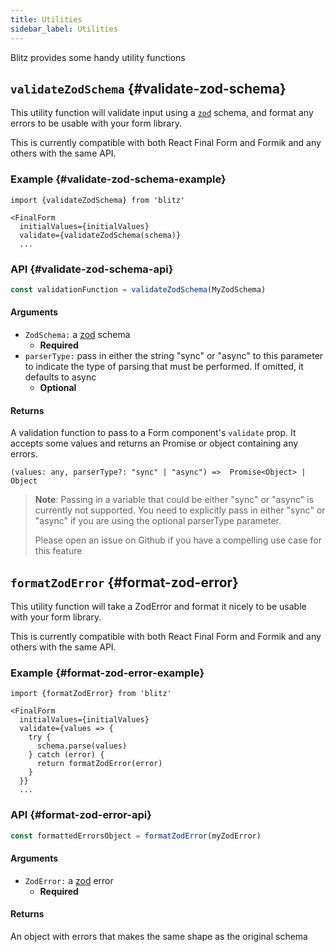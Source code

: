 ```yaml
---
title: Utilities
sidebar_label: Utilities
---
```


Blitz provides some handy utility functions

## `validateZodSchema` {#validate-zod-schema}

This utility function will validate input using a
[`zod`](https://github.com/colinhacks/zod) schema, and format any errors
to be usable with your form library.

This is currently compatible with both React Final Form and Formik and any
others with the same API.

### Example {#validate-zod-schema-example}

```tsx
import {validateZodSchema} from 'blitz'

<FinalForm
  initialValues={initialValues}
  validate={validateZodSchema(schema)}
  ...
```

### API {#validate-zod-schema-api}

```js
const validationFunction = validateZodSchema(MyZodSchema)
```

#### Arguments

- `ZodSchema:` a [zod](https://github.com/colinhacks/zod) schema
  - **Required**
- `parserType:` pass in either the string "sync" or "async" to this
  parameter to indicate the type of parsing that must be performed. If
  omitted, it defaults to async
  - **Optional**

#### Returns

A validation function to pass to a Form component's `validate` prop. It
accepts some values and returns an Promise or object containing any
errors.

```
(values: any, parserType?: "sync" | "async") =>  Promise<Object> | Object
```

> **Note**: Passing in a variable that could be either "sync" or "async"
> is currently not supported. You need to explicitly pass in either "sync"
> or "async" if you are using the optional parserType parameter.
>
> Please open an issue on Github if you have a compelling use case for
> this feature

## `formatZodError` {#format-zod-error}

This utility function will take a ZodError and format it nicely to be
usable with your form library.

This is currently compatible with both React Final Form and Formik and any
others with the same API.

### Example {#format-zod-error-example}

```tsx
import {formatZodError} from 'blitz'

<FinalForm
  initialValues={initialValues}
  validate={values => {
    try {
      schema.parse(values)
    } catch (error) {
      return formatZodError(error)
    }
  }}
  ...
```

### API {#format-zod-error-api}

```js
const formattedErrorsObject = formatZodError(myZodError)
```

#### Arguments

- `ZodError:` a [zod](https://github.com/colinhacks/zod) error
  - **Required**

#### Returns

An object with errors that makes the same shape as the original schema